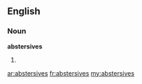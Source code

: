 ==English==

===Noun===
'''abstersives'''

# {{plural of|abstersive}}

[[ar:abstersives]]
[[fr:abstersives]]
[[my:abstersives]]